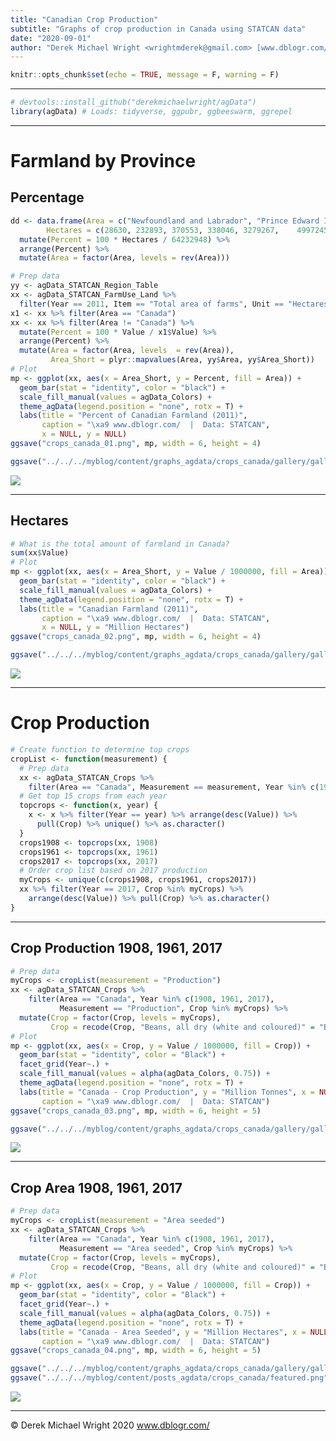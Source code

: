 ```yaml
---
title: "Canadian Crop Production"
subtitle: "Graphs of crop production in Canada using STATCAN data"
date: "2020-09-01"
author: "Derek Michael Wright <wrightmderek@gmail.com> [www.dblogr.com/](https://dblogr.netlify.com/) [-Image Gallery-](https://dblogr.netlify.app/graphs_agdata/crops_canada/)"
---
```


```r
knitr::opts_chunk$set(echo = TRUE, message = F, warning = F)
```

---

```r
# devtools::install_github("derekmichaelwright/agData")
library(agData) # Loads: tidyverse, ggpubr, ggbeeswarm, ggrepel
```

---

# Farmland by Province

## Percentage

```r
dd <- data.frame(Area = c("Newfoundland and Labrador", "Prince Edward Island", "Nova Scotia", "New Brunswick", "Quebec", "Ontario", "Manitoba", "Saskatchewan", "Alberta", "British Columbia"),
        Hectares = c(28630,	232893,	370553,	338046,	3279267,	4997245,	7137698,	24922881,	20335525,	2590210) ) %>%
  mutate(Percent = 100 * Hectares / 64232948) %>%
  arrange(Percent) %>%
  mutate(Area = factor(Area, levels = rev(Area)))
```

```r
# Prep data
yy <- agData_STATCAN_Region_Table
xx <- agData_STATCAN_FarmUse_Land %>% 
  filter(Year == 2011, Item == "Total area of farms", Unit == "Hectares")
x1 <- xx %>% filter(Area == "Canada")
xx <- xx %>% filter(Area != "Canada") %>% 
  mutate(Percent = 100 * Value / x1$Value) %>% 
  arrange(Percent) %>%
  mutate(Area = factor(Area, levels  = rev(Area)),
         Area_Short = plyr::mapvalues(Area, yy$Area, yy$Area_Short))
# Plot
mp <- ggplot(xx, aes(x = Area_Short, y = Percent, fill = Area)) +
  geom_bar(stat = "identity", color = "black") +
  scale_fill_manual(values = agData_Colors) +
  theme_agData(legend.position = "none", rotx = T) +
  labs(title = "Percent of Canadian Farmland (2011)",
       caption = "\xa9 www.dblogr.com/  |  Data: STATCAN",
       x = NULL, y = NULL)
ggsave("crops_canada_01.png", mp, width = 6, height = 4)
```

```r
ggsave("../../../myblog/content/graphs_agdata/crops_canada/gallery/gallery/crops_canada_01.png", mp, width = 6, height = 4)
```

![](crops_canada_01.png)

---

## Hectares

```r
# What is the total amount of farmland in Canada?
sum(xx$Value)
# Plot
mp <- ggplot(xx, aes(x = Area_Short, y = Value / 1000000, fill = Area)) +
  geom_bar(stat = "identity", color = "black") +
  scale_fill_manual(values = agData_Colors) +
  theme_agData(legend.position = "none", rotx = T) +
  labs(title = "Canadian Farmland (2011)",
       caption = "\xa9 www.dblogr.com/  |  Data: STATCAN",
       x = NULL, y = "Million Hectares")
ggsave("crops_canada_02.png", mp, width = 6, height = 4)
```

```r
ggsave("../../../myblog/content/graphs_agdata/crops_canada/gallery/gallery/crops_canada_02.png", mp, width = 6, height = 4)
```

![](crops_canada_02.png)

---

# Crop Production

```r
# Create function to determine top crops
cropList <- function(measurement) {
  # Prep data
  xx <- agData_STATCAN_Crops %>% 
    filter(Area == "Canada", Measurement == measurement, Year %in% c(1908, 1961, 2017)) 
  # Get top 15 crops from each year
  topcrops <- function(x, year) {
    x <- x %>% filter(Year == year) %>% arrange(desc(Value)) %>% 
      pull(Crop) %>% unique() %>% as.character()
  }
  crops1908 <- topcrops(xx, 1908)
  crops1961 <- topcrops(xx, 1961)
  crops2017 <- topcrops(xx, 2017)
  # Order crop list based on 2017 production
  myCrops <- unique(c(crops1908, crops1961, crops2017))
  xx %>% filter(Year == 2017, Crop %in% myCrops) %>%
    arrange(desc(Value)) %>% pull(Crop) %>% as.character()
}
```

---

## Crop Production 1908, 1961, 2017

```r
# Prep data
myCrops <- cropList(measurement = "Production")
xx <- agData_STATCAN_Crops %>% 
    filter(Area == "Canada", Year %in% c(1908, 1961, 2017),
           Measurement == "Production", Crop %in% myCrops) %>%
  mutate(Crop = factor(Crop, levels = myCrops),
         Crop = recode(Crop, "Beans, all dry (white and coloured)" = "Beans, all dry") )
# Plot
mp <- ggplot(xx, aes(x = Crop, y = Value / 1000000, fill = Crop)) + 
  geom_bar(stat = "identity", color = "Black") + 
  facet_grid(Year~.) + 
  scale_fill_manual(values = alpha(agData_Colors, 0.75)) +
  theme_agData(legend.position = "none", rotx = T) +
  labs(title = "Canada - Crop Production", y = "Million Tonnes", x = NULL,
       caption = "\xa9 www.dblogr.com/  |  Data: STATCAN")
ggsave("crops_canada_03.png", mp, width = 6, height = 5)
```

```r
ggsave("../../../myblog/content/graphs_agdata/crops_canada/gallery/gallery/crops_canada_03.png", mp, width = 6, height = 5)
```

![](crops_canada_03.png)

---

## Crop Area 1908, 1961, 2017

```r
# Prep data
myCrops <- cropList(measurement = "Area seeded")
xx <- agData_STATCAN_Crops %>% 
    filter(Area == "Canada", Year %in% c(1908, 1961, 2017),
           Measurement == "Area seeded", Crop %in% myCrops) %>%
  mutate(Crop = factor(Crop, levels = myCrops),
         Crop = recode(Crop, "Beans, all dry (white and coloured)" = "Beans, all dry") )
# Plot
mp <- ggplot(xx, aes(x = Crop, y = Value / 1000000, fill = Crop)) + 
  geom_bar(stat = "identity", color = "Black") + 
  facet_grid(Year~.) + 
  scale_fill_manual(values = alpha(agData_Colors, 0.75)) +
  theme_agData(legend.position = "none", rotx = T) + 
  labs(title = "Canada - Area Seeded", y = "Million Hectares", x = NULL,
       caption = "\xa9 www.dblogr.com/  |  Data: STATCAN")
ggsave("crops_canada_04.png", mp, width = 6, height = 5)
```

```r
ggsave("../../../myblog/content/graphs_agdata/crops_canada/gallery/gallery/crops_canada_04.png", mp, width = 6, height = 5)
ggsave("../../../myblog/content/posts_agdata/crops_canada/featured.png", mp, width = 6, height = 5)
```

![](crops_canada_04.png)

---

&copy; Derek Michael Wright 2020 [www.dblogr.com/](https://dblogr.netlify.com/)